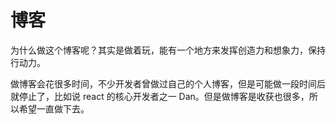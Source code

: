 # 博客

为什么做这个博客呢？其实是做着玩，能有一个地方来发挥创造力和想象力，保持行动力。

做博客会花很多时间，不少开发者曾做过自己的个人博客，但是可能做一段时间后就停止了，比如说 react 的核心开发者之一 Dan。但是做博客是收获也很多，所以希望一直做下去。
